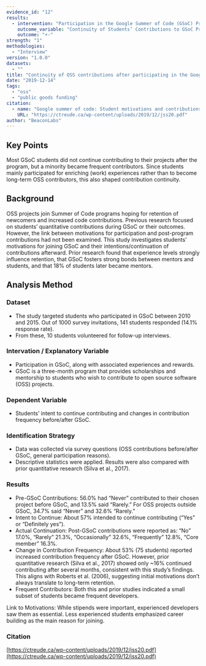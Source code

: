 ```yaml
---
evidence_id: "12"
results:
  - intervention: "Participation in the Google Summer of Code (GSoC) Program"
    outcome_variable: "Continuity of Students’ Contributions to GSoC Projects"
    outcome: "+-"
strength: "1"
methodologies:
  - "Interview"
version: "1.0.0"
datasets:
  - ""
title: "Continuity of OSS contributions after participating in the Google Summer of Code (GSoC) Program"
date: "2019-12-14"
tags:
  - "oss"
  - "public goods funding"
citation:
  - name: "Google summer of code: Student motivations and contributions"
    URL: "https://ctreude.ca/wp-content/uploads/2019/12/jss20.pdf"
author: "BeaconLabs"
---
```


## Key Points

Most GSoC students did not continue contributing to their projects after the program, but a minority became frequent contributors. Since students mainly participated for enriching (work) experiences rather than to become long-term OSS contributors, this also shaped contribution continuity.

## Background

OSS projects join Summer of Code programs hoping for retention of newcomers and increased code contributions. Previous research focused on students’ quantitative contributions during GSoC or their outcomes. However, the link between motivations for participation and post-program contributions had not been examined. This study investigates students’ motivations for joining GSoC and their intentions/continuation of contributions afterward. Prior research found that experience levels strongly influence retention, that GSoC fosters strong bonds between mentors and students, and that 18% of students later became mentors.

## Analysis Method

### Dataset

- The study targeted students who participated in GSoC between 2010 and 2015. Out of 1000 survey invitations, 141 students responded (14.1% response rate).
- From these, 10 students volunteered for follow-up interviews.

### Intervation / Explanatory Variable

- Participation in GSoC, along with associated experiences and rewards.
- GSoC is a three-month program that provides scholarships and mentorship to students who wish to contribute to open source software (OSS) projects.

### Dependent Variable

- Students’ intent to continue contributing and changes in contribution frequency before/after GSoC.

### Identification Strategy

- Data was collected via survey questions (OSS contributions before/after GSoC, general participation reasons).
- Descriptive statistics were applied. Results were also compared with prior quantitative research (Silva et al., 2017).

### Results

- Pre-GSoC Contributions: 56.0% had “Never” contributed to their chosen project before GSoC, and 13.5% said “Rarely.” For OSS projects outside GSoC, 34.7% said “Never” and 32.6% “Rarely.”
- Intent to Continue: About 57% intended to continue contributing (“Yes” or “Definitely yes”).
- Actual Continuation: Post-GSoC contributions were reported as: “No” 17.0%, “Rarely” 21.3%, “Occasionally” 32.6%, “Frequently” 12.8%, “Core member” 16.3%.
- Change in Contribution Frequency: About 53% (75 students) reported increased contribution frequency after GSoC. However, prior quantitative research (Silva et al., 2017) showed only ~16% continued contributing after several months, consistent with this study’s findings. This aligns with Roberts et al. (2006), suggesting initial motivations don’t always translate to long-term retention.
- Frequent Contributors: Both this and prior studies indicated a small subset of students became frequent developers.

Link to Motivations: While stipends were important, experienced developers saw them as essential. Less experienced students emphasized career building as the main reason for joining.

### Citation

[https://ctreude.ca/wp-content/uploads/2019/12/jss20.pdf](https://ctreude.ca/wp-content/uploads/2019/12/jss20.pdf)
